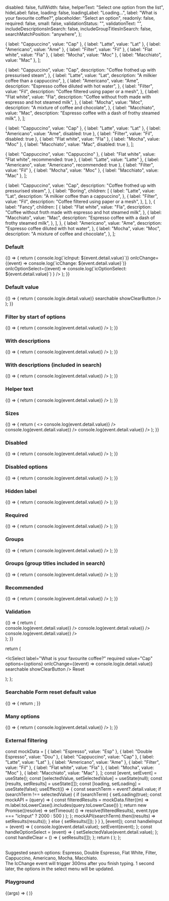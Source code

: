 

<Meta title="React Components/Select/Searchable" component={IcSelect} />

  disabled: false,
  fullWidth: false,
  helperText: "Select one option from the list",
  hideLabel: false,
  loading: false,
  loadingLabel: "Loading...",
  label: "What is your favourite coffee?",
  placeholder: "Select an option",
  readonly: false,
  required: false,
  small: false,
  validationStatus: "",
  validationText: "",
  includeDescriptionsInSearch: false,
  includeGroupTitlesInSearch: false,
  searchMatchPosition: "anywhere",
};

  { label: "Cappuccino", value: "Cap" },
  { label: "Latte", value: "Lat" },
  { label: "Americano", value: "Ame" },
  { label: "Filter", value: "Fil" },
  { label: "Flat white", value: "Fla" },
  { label: "Mocha", value: "Moc" },
  { label: "Macchiato", value: "Mac" },
];

  {
    label: "Cappuccino",
    value: "Cap",
    description: "Coffee frothed up with pressurised steam",
  },
  {
    label: "Latte",
    value: "Lat",
    description: "A milkier coffee than a cappuccino",
  },
  {
    label: "Americano",
    value: "Ame",
    description: "Espresso coffee diluted with hot water",
  },
  {
    label: "Filter",
    value: "Fil",
    description: "Coffee filtered using paper or a mesh",
  },
  {
    label: "Flat white",
    value: "Fla",
    description: "Coffee without froth made with espresso and hot steamed milk",
  },
  {
    label: "Mocha",
    value: "Moc",
    description: "A mixture of coffee and chocolate",
  },
  {
    label: "Macchiato",
    value: "Mac",
    description: "Espresso coffee with a dash of frothy steamed milk",
  },
];

  { label: "Cappuccino", value: "Cap" },
  { label: "Latte", value: "Lat" },
  { label: "Americano", value: "Ame", disabled: true },
  { label: "Filter", value: "Fil", disabled: true },
  { label: "Flat white", value: "Fla" },
  { label: "Mocha", value: "Moc" },
  { label: "Macchiato", value: "Mac", disabled: true },
];

  { label: "Cappuccino", value: "Cappuccino" },
  { label: "Flat white", value: "Flat white", recommended: true },
  { label: "Latte", value: "Latte" },
  { label: "Americano", value: "Americano", recommended: true },
  { label: "Filter", value: "Fil" },
  { label: "Mocha", value: "Moc" },
  { label: "Macchiato", value: "Mac" },
];

  {
    label: "Cappuccino",
    value: "Cap",
    description: "Coffee frothed up with pressurised steam",
  },
  {
    label: "Boring",
    children: [
      {
        label: "Latte",
        value: "Lat",
        description: "A milkier coffee than a cappuccino",
      },
      {
        label: "Filter",
        value: "Fil",
        description: "Coffee filtered using paper or a mesh",
      },
    ],
  },
  {
    label: "Fancy",
    children: [
      {
        label: "Flat white",
        value: "Fla",
        description:
          "Coffee without froth made with espresso and hot steamed milk",
      },
      {
        label: "Macchiato",
        value: "Mac",
        description: "Espresso coffee with a dash of frothy steamed milk",
      },
    ],
  },
  {
    label: "Americano",
    value: "Ame",
    description: "Espresso coffee diluted with hot water",
  },
  {
    label: "Mocha",
    value: "Moc",
    description: "A mixture of coffee and chocolate",
  },
];

### Default

<Canvas>
  <Story name="Default">
    {() => {
      return (
        <IcSelect
          label="What is your favourite coffee?"
          options={options}
          searchable
          onIcInput={(event) => console.log(`icInput: ${event.detail.value}`)}
          onIcChange={(event) => console.log(`icChange: ${event.detail.value}`)}
          onIcOptionSelect={(event) =>
            console.log(`icOptionSelect: ${event.detail.value}`)
          }
        />
      );
    }}
  </Story>
</Canvas>

### Default value

<Canvas>
  <Story name="Default value">
    {() => {
      return (
        <IcSelect
          label="What is your favourite coffee?"
          required
          value="Lat"
          options={options}
          onIcChange={(event) => console.log(e.detail.value)}
          searchable
          showClearButton
        />
      );
    }}
  </Story>
</Canvas>

### Filter by start of options

<Canvas>
  <Story name="Filter by start of options">
    {() => {
      return (
        <IcSelect
          label="What is your favourite coffee?"
          options={options}
          searchable
          filterMatchPosition="start"
          onIcChange={(event) => console.log(event.detail.value)}
        />
      );
    }}
  </Story>
</Canvas>

### With descriptions

<Canvas>
  <Story name="With descriptions">
    {() => {
      return (
        <IcSelect
          label="What is your favourite coffee?"
          options={optionsWithDescriptions}
          searchable
          onIcChange={(event) => console.log(event.detail.value)}
        />
      );
    }}
  </Story>
</Canvas>

### With descriptions (included in search)

<Canvas>
  <Story name="With descriptions (included in search)">
    {() => {
      return (
        <IcSelect
          label="What is your favourite coffee?"
          options={optionsWithDescriptions}
          searchable
          includeDescriptionsInSearch
          onIcChange={(event) => console.log(event.detail.value)}
        />
      );
    }}
  </Story>
</Canvas>

### Helper text

<Canvas>
  <Story name="Helper text">
    {() => {
      return (
        <IcSelect
          label="What is your favourite coffee?"
          options={options}
          searchable
          helperText="Select one option from the list"
          onIcChange={(event) => console.log(event.detail.value)}
        />
      );
    }}
  </Story>
</Canvas>

### Sizes

<Canvas>
  <Story name="Sizes">
    {() => {
      return (
        <>
          <IcSelect
            label="What is your favourite coffee?"
            options={options}
            searchable
            size="small"
            onIcChange={(event) => console.log(event.detail.value)}
          />
          <IcSelect
            label="What is your favourite coffee?"
            options={options}
            searchable
            onIcChange={(event) => console.log(event.detail.value)}
          />
          <IcSelect
            label="What is your favourite coffee?"
            options={options}
            searchable
            size="large"
            onIcChange={(event) => console.log(event.detail.value)}
          />
        </>
      );
    }}
  </Story>
</Canvas>

### Disabled

<Canvas>
  <Story name="Disabled">
    {() => {
      return (
        <IcSelect
          label="What is your favourite coffee?"
          options={options}
          searchable
          disabled
          onIcChange={(event) => console.log(event.detail.value)}
        />
      );
    }}
  </Story>
</Canvas>

### Disabled options

<Canvas>
  <Story name="Disabled options">
    {() => {
      return (
        <IcSelect
          label="What is your favourite coffee?"
          options={optionsWithDisabled}
          searchable
          onIcChange={(event) => console.log(event.detail.value)}
        />
      );
    }}
  </Story>
</Canvas>

### Hidden label

<Canvas>
  <Story name="Hidden label">
    {() => {
      return (
        <IcSelect
          label="What is your favourite coffee?"
          options={options}
          searchable
          hideLabel
          onIcChange={(event) => console.log(event.detail.value)}
        />
      );
    }}
  </Story>
</Canvas>

### Required

<Canvas>
  <Story name="Required">
    {() => {
      return (
        <IcSelect
          label="What is your favourite coffee?"
          options={options}
          searchable
          required
          onIcChange={(event) => console.log(event.detail.value)}
        />
      );
    }}
  </Story>
</Canvas>

### Groups

<Canvas>
  <Story name="Groups">
    {() => {
      return (
        <IcSelect
          label="What is your favourite coffee?"
          options={groupedOptions}
          searchable
          onIcChange={(event) => console.log(event.detail.value)}
        />
      );
    }}
  </Story>
</Canvas>

### Groups (group titles included in search)

<Canvas>
  <Story name="Groups (group titles included in search)">
    {() => {
      return (
        <IcSelect
          label="What is your favourite coffee?"
          options={groupedOptions}
          searchable
          includeGroupTitlesInSearch
          onIcChange={(event) => console.log(event.detail.value)}
        />
      );
    }}
  </Story>
</Canvas>

### Recommended

<Canvas>
  <Story name="Recommended">
    {() => {
      return (
        <IcSelect
          label="What is your favourite coffee?"
          options={optionsWithRecommended}
          searchable
          onIcChange={(event) => console.log(event.detail.value)}
        />
      );
    }}
  </Story>
</Canvas>

### Validation

<Canvas>
  <Story name="Validation">
    {() => {
      return (
        <div>
          <IcSelect
            label="What is your favourite coffee?"
            validationStatus="success"
            validationText="Coffee available"
            options={options}
            searchable
            onIcChange={(event) => console.log(event.detail.value)}
          />
          <IcSelect
            label="What is your favourite coffee?"
            validationStatus="warning"
            validationText="Only a few left"
            options={options}
            searchable
            onIcChange={(event) => console.log(event.detail.value)}
          />
          <IcSelect
            label="What is your favourite coffee?"
            validationStatus="error"
            validationText="Coffee unavailable"
            options={options}
            searchable
            onIcChange={(event) => console.log(event.detail.value)}
          />
        </div>
      );
    }}
  </Story>
</Canvas>

  return (
    <form>
      <IcSelect
        label="What is your favourite coffee?"
        required
        value="Cap"
        options={options}
        onIcChange={(event) => console.log(e.detail.value)}
        searchable
        showClearButton
      />
      <IcButton type="reset">Reset</IcButton>
    </form>
  );
};

### Searchable Form reset default value

<Canvas>
  <Story name="Searchable form reset default value">
    {() => {
      return <InForm />;
    }}
  </Story>
</Canvas>

### Many options

<Canvas>
  <Story name="Many options">
    {() => {
      return (
        <IcSelect
          label="What is your favourite coffee?"
          options={manyOptions}
          searchable
          onIcChange={(event) => console.log(event.detail.value)}
        />
      );
    }}
  </Story>
</Canvas>

### External filtering

  const mockData = [
    { label: "Espresso", value: "Esp" },
    { label: "Double Espresso", value: "Dou" },
    { label: "Cappuccino", value: "Cap" },
    { label: "Latte", value: "Lat" },
    { label: "Americano", value: "Ame" },
    { label: "Filter", value: "Fil" },
    { label: "Flat white", value: "Fla" },
    { label: "Mocha", value: "Moc" },
    { label: "Macchiato", value: "Mac" },
  ];
  const [event, setEvent] = useState();
  const [selectedValue, setSelectedValue] = useState(null);
  const [results, setResults] = useState([]);
  const [loading, setLoading] = useState(false);
  useEffect(() => {
    const searchTerm = event?.detail.value;
    if (searchTerm !== selectedValue) {
      if (searchTerm) {
        setLoading(true);
        const mockAPI = (query) => {
          const filteredResults = mockData.filter((m) =>
            m.label.toLowerCase().includes(query.toLowerCase())
          );
          return new Promise((resolve) =>
            setTimeout(
              () => resolve(filteredResults),
              event.type === "icInput" ? 2000 : 500
            )
          );
        };
        mockAPI(searchTerm).then((results) => setResults(results));
      } else {
        setResults([]);
      }
    }
  }, [event]);
  const handleInput = (event) => {
    console.log(event.detail.value);
    setEvent(event);
  };
  const handleOptionSelect = (event) => {
    setSelectedValue(event.detail.value);
  };
  const handleClear = () => {
    setResults([]);
  };
  return (
    <IcSelect
      loading={loading}
      timeout={1000}
      debounce={300}
      label="What is your favourite coffee?"
      searchable
      disableFilter
      options={results}
      onIcOptionSelect={handleOptionSelect}
      onIcChange={handleInput}
      onIcRetryLoad={handleInput}
      onIcClear={handleClear}
    />
  );
};

<Canvas>
  <Story name="External filtering">
    <ExternalFiltering />
    <br />
    <IcTypography>
      Suggested search options: Espresso, Double Espresso, Flat White, Filter,
      Cappuccino, Americano, Mocha, Macchiato.
    </IcTypography>
    <br />
    <IcTypography>
      The IcChange event will trigger 300ms after you finish typing. 1 second
      later, the options in the select menu will be updated.
    </IcTypography>
  </Story>
</Canvas>

### Playground

<Canvas>
  <Story
    name="Playground"
    args={defaultArgs}
    argTypes={{
      searchMatchPosition: {
        defaultValue: "anywhere",
        options: ["anywhere", "start"],
        control: { type: "inline-radio" },
      },
      validationStatus: {
        defaultValue: "",
        options: ["none", "error", "success", "warning"],
        control: { type: "inline-radio" },
      },
    }}
  >
    {(args) => (
      <IcSelect
        options={playgroundOptions}
        disabled={args.disabled}
        fullWidth={args.fullWidth}
        helperText={args.helperText}
        hideLabel={args.hideLabel}
        includeDescriptionsInSearch={args.includeDescriptionsInSearch}
        includeGroupTitlesInSearch={args.includeGroupTitlesInSearch}
        loading={args.loading}
        loadingLabel={args.loadingLabel}
        label={args.label}
        placeholder={args.placeholder}
        readonly={args.readonly}
        required={args.required}
        searchMatchPosition={args.searchMatchPosition}
        searchable
        small={args.small}
        validationStatus={args.validationStatus}
        validationText={args.validationText}
      />
    )}
  </Story>
</Canvas>
